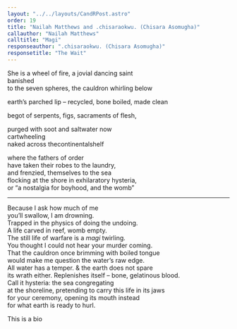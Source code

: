 ```yaml
---
layout: "../../layouts/CandRPost.astro"
order: 19
title: "Nailah Matthews and .chisaraokwu. (Chisara Asomugha)"
callauthor: "Nailah Matthews"
calltitle: "Magi"
responseauthor: ".chisaraokwu. (Chisara Asomugha)"
responsetitle: "The Wait"
---
```



<CandRItem id="call" title={frontmatter.calltitle} author={frontmatter.callauthor} class="smallPoem">

<div class="smallPoem">

She is a wheel of fire, a jovial dancing saint
<br /><Spacer /><Spacer /><Spacer /><Spacer /><Spacer /><Spacer /><Spacer /><Spacer />banished
<br />to the seven spheres, the cauldron whirling below
 
earth’s parched lip – recycled, bone boiled, made clean
 
<Spacer /><Spacer /><Spacer /><Spacer /> begot of serpents, figs, sacraments of flesh,
 
<Spacer /><Spacer /><Spacer /><Spacer /><Spacer /><Spacer /><Spacer /><Spacer />purged with soot and saltwater now
<br /><Spacer /><Spacer /><Spacer /><Spacer /><Spacer /><Spacer /><Spacer />cartwheeling
<br />naked across the<Spacer />continental<Spacer />shelf
 
<Spacer /><Spacer /><Spacer />where the fathers of order
<br /><Spacer /><Spacer /><Spacer /><Spacer /><Spacer /><Spacer /><Spacer /><Spacer /><Spacer />have taken their robes to the laundry,
<br /><Spacer /><Spacer /><Spacer /><Spacer /><Spacer /><Spacer /><Spacer /><Spacer /><Spacer /><Spacer />and frenzied, themselves to the sea
<br />flocking at the shore in exhilaratory hysteria,
<br /><Spacer /><Spacer /><Spacer /><Spacer /><Spacer /><Spacer /><Spacer /><Spacer />or “a nostalgia for boyhood, and the womb”

</div>

</CandRItem>

---

<CandRItem id="response" title={frontmatter.responsetitle} author={frontmatter.responseauthor}>


Because I ask how much of me <br />
you’ll swallow, I am drowning. <br />
Trapped in the physics of doing the undoing.<br />
A life carved in reef, womb empty.<br />
The still life of warfare is a *magi* twirling.<br />
You thought I could not hear your murder coming.<br />
That the cauldron once brimming with boiled tongue<br />
would make me question the water’s raw edge.<br />
All water has a temper. & the earth does not spare<br />
its wrath either. Replenishes itself –  bone, gelatinous blood. <br />
Call it hysteria: the sea congregating<br />
at the shoreline, pretending to carry this life in its jaws<br />
for your ceremony, opening its mouth instead <br />
for what earth is ready to hurl.

</CandRItem>

<CandRBio>
	This is a bio
</CandRBio>